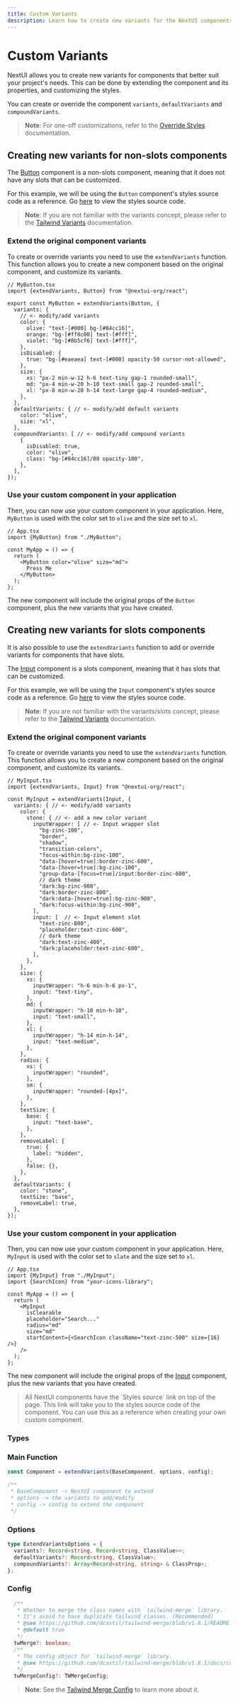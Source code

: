 ```yaml
---
title: Custom Variants
description: Learn how to create new variants for the NextUI components.
---
```


# Custom Variants

NextUI allows you to create new variants for components that better suit your project's needs.
This can be done by extending the component and its properties, and customizing the styles.



You can create or override the component `variants`, `defaultVariants` and `compoundVariants`.

> **Note**: For one-off customizations, refer to the [Override Styles](/docs/customization/override-styles) documentation.

## Creating new variants for non-slots components

The [Button](/docs/components/button) component is a non-slots component, meaning that it does not
have any slots that can be customized.

For this example, we will be using the `Button` component's styles source code as a
reference. Go [here](https://github.com/nextui-org/nextui/blob/feat/v2/packages/core/theme/src/components/button.ts) to view the styles source code.

> **Note**: If you are not familiar with the variants concept, please refer to the [Tailwind Variants](https://www.tailwind-variants.org/docs/variants) documentation.

<Steps>

### Extend the original component variants

To create or override variants you need to use the `extendVariants` function. This function
allows you to create a new component based on the original component, and customize its variants.

```tsx
// MyButton.tsx
import {extendVariants, Button} from "@nextui-org/react";

export const MyButton = extendVariants(Button, {
  variants: {
    // <- modify/add variants
    color: {
      olive: "text-[#000] bg-[#84cc16]",
      orange: "bg-[#ff8c00] text-[#fff]",
      violet: "bg-[#8b5cf6] text-[#fff]",
    },
    isDisabled: {
      true: "bg-[#eaeaea] text-[#000] opacity-50 cursor-not-allowed",
    },
    size: {
      xs: "px-2 min-w-12 h-6 text-tiny gap-1 rounded-small",
      md: "px-4 min-w-20 h-10 text-small gap-2 rounded-small",
      xl: "px-8 min-w-28 h-14 text-large gap-4 rounded-medium",
    },
  },
  defaultVariants: { // <- modify/add default variants
    color: "olive",
    size: "xl",
  },
  compoundVariants: [ // <- modify/add compound variants
    {
      isDisabled: true,
      color: "olive",
      class: "bg-[#84cc16]/80 opacity-100",
    },
  ],
});
```

### Use your custom component in your application

Then, you can now use your custom component in your application. Here, `MyButton` is
used with the color set to `olive` and the size set to `xl`.

```tsx
// App.tsx
import {MyButton} from "./MyButton";

const MyApp = () => {
  return (
    <MyButton color="olive" size="md">
      Press Me
    </MyButton>
  );
};
```

The new component will include the original props of the `Button` component, plus the new
variants that you have created.


<CodeDemo
  title="Custom Variants for non-slots components"
  showEditor={false}
  files={customVariantsNoSlots}
/>

</Steps>

## Creating new variants for slots components

It is also possible to use the `extendVariants` function to add or override variants for
components that have slots.

The [Input](/docs/components/input) component is a slots component, meaning that it has slots that can be
customized.

For this example, we will be using the `Input` component's styles source code as a
reference. Go [here](https://github.com/nextui-org/nextui/blob/feat/v2/packages/core/theme/src/components/input.ts) to view the styles source code.

> **Note**: If you are not familiar with the variants/slots concept, please refer to the [Tailwind Variants](https://www.tailwind-variants.org/docs/slots#slots-with-variants) documentation.

<Steps>

### Extend the original component variants

To create or override variants you need to use the `extendVariants` function. This function
allows you to create a new component based on the original component, and customize its variants.

```tsx
// MyInput.tsx
import {extendVariants, Input} from "@nextui-org/react";

const MyInput = extendVariants(Input, {
  variants: { // <- modify/add variants
    color: {
      stone: { // <- add a new color variant
        inputWrapper: [ // <- Input wrapper slot
          "bg-zinc-100",
          "border",
          "shadow",
          "transition-colors",
          "focus-within:bg-zinc-100",
          "data-[hover=true]:border-zinc-600",
          "data-[hover=true]:bg-zinc-100",
          "group-data-[focus=true]/input:border-zinc-600",
          // dark theme
          "dark:bg-zinc-900",
          "dark:border-zinc-800",
          "dark:data-[hover=true]:bg-zinc-900",
          "dark:focus-within:bg-zinc-900",
        ],
        input: [  // <- Input element slot
          "text-zinc-800",
          "placeholder:text-zinc-600",
          // dark theme
          "dark:text-zinc-400",
          "dark:placeholder:text-zinc-600",
        ],
      },
    },
    size: {
      xs: {
        inputWrapper: "h-6 min-h-6 px-1",
        input: "text-tiny",
      },
      md: {
        inputWrapper: "h-10 min-h-10",
        input: "text-small",
      },
      xl: {
        inputWrapper: "h-14 min-h-14",
        input: "text-medium",
      },
    },
    radius: {
      xs: {
        inputWrapper: "rounded",
      },
      sm: {
        inputWrapper: "rounded-[4px]",
      },
    },
    textSize: {
      base: {
        input: "text-base",
      },
    },
    removeLabel: {
      true: {
        label: "hidden",
      },
      false: {},
    },
  },
  defaultVariants: {
    color: "stone",
    textSize: "base",
    removeLabel: true,
  },
});
```

### Use your custom component in your application

Then, you can now use your custom component in your application. Here, `MyInput` is
used with the color set to `slate` and the size set to `xl`.

```tsx
// App.tsx
import {MyInput} from "./MyInput";
import {SearchIcon} from "your-icons-library";

const MyApp = () => {
  return (
    <MyInput
      isClearable
      placeholder="Search..."
      radius="md"
      size="md"
      startContent={<SearchIcon className="text-zinc-500" size={16} />}
    />
  );
};
```

The new component will include the original props of the [Input](/docs/components/input) component, plus the new
variants that you have created.


<CodeDemo
  title="Custom Variants for slots components"
  showEditor={false}
  files={customVariantsSlots}
/>

</Steps>

<Blockquote>
  All NextUI components have the `Styles source` link on top of the page. This link will take you to
  the styles source code of the component. You can use this as a reference when creating your own
  custom component.
</Blockquote>

### Types

### Main Function

```jsx
const Component = extendVariants(BaseComponent, options, config);

/**
 * BaseComponent -> NextUI component to extend
 * options -> the variants to add/modify
 * config -> config to extend the component
 */
```

### Options

```ts
type ExtendVariantsOptions = {
  variants?: Record<string, Record<string, ClassValue>>;
  defaultVariants?: Record<string, ClassValue>;
  compoundVariants?: Array<Record<string, string> & ClassProp>;
};
```

### Config

```ts
  /**
   * Whether to merge the class names with `tailwind-merge` library.
   * It's avoid to have duplicate tailwind classes. (Recommended)
   * @see https://github.com/dcastil/tailwind-merge/blob/v1.8.1/README.md
   * @default true
   */
  twMerge?: boolean;
  /**
   * The config object for `tailwind-merge` library.
   * @see https://github.com/dcastil/tailwind-merge/blob/v1.8.1/docs/configuration.md
   */
  twMergeConfig?: TWMergeConfig;
```

> **Note**: See the [Tailwind Merge Config](https://github.com/dcastil/tailwind-merge/blob/v1.8.1/docs/configuration.md) to learn more about it.
